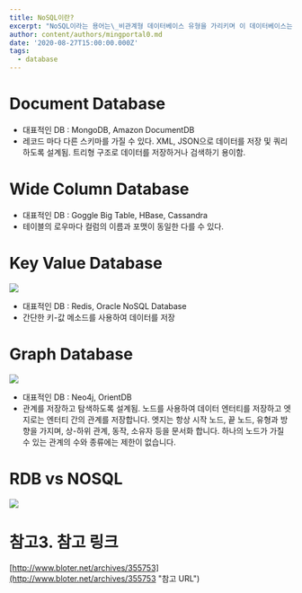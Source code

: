 ```yaml
---
title: NoSQL이란?
excerpt: "NoSQL이라는 용어는\_비관계형 데이터베이스 유형을 가리키며 이 데이터베이스는 관계형 테이블(RDB)과는 다른 형식으로 데이터를 저장한다.\n"
author: content/authors/mingportal0.md
date: '2020-08-27T15:00:00.000Z'
tags:
  - database
---
```



# Document Database

* 대표적인 DB : MongoDB, Amazon DocumentDB
* 레코드 마다 다른 스키마를 가질 수 있다. XML, JSON으로 데이터를 저장 및 쿼리하도록 설계됨. 트리형 구조로 데이터를 저장하거나 검색하기 용이함.

# Wide Column Database

* 대표적인 DB : Goggle Big Table, HBase, Cassandra
* 테이블의 로우마다 컬럼의 이름과 포맷이 동일한  다를 수 있다.

# Key Value Database

![](/uploads/PartitionKey.8dd0530a7f6d66d101f31de30db515564f4cf28a.png)

* 대표적인 DB : Redis, Oracle NoSQL Database
* 간단한 키-값 메소드를 사용하여 데이터를 저장

# Graph Database

![](/uploads/foaf-graph.e5e42865e0ee97a2972f9014d28f525ef68a981b.png)

* 대표적인 DB : Neo4j, OrientDB
* 관계를 저장하고 탐색하도록 설계됨.  노드를 사용하여 데이터 엔터티를 저장하고 엣지로는 엔터티 간의 관계를 저장합니다. 엣지는 항상 시작 노드, 끝 노드, 유형과 방향을 가지며, 상-하위 관계, 동작, 소유자 등을 문서화 합니다. 하나의 노드가 가질 수 있는 관계의 수와 종류에는 제한이 없습니다.

# RDB vs NOSQL

![](/uploads/nosql_rdb.png)

# 참고3. 참고 링크

[http://www.bloter.net/archives/355753](http://www.bloter.net/archives/355753 "참고 URL")
